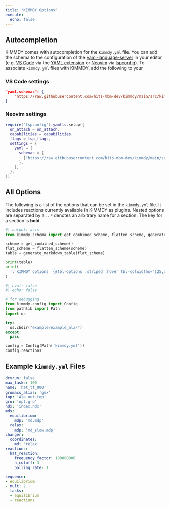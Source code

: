 ```yaml
---
title: "KIMMDY Options"
execute:
  echo: false
---
```


## Autocompletion

KIMMDY comes with autocompletion for the `kimmdy.yml` file.
You can add the schema to the configuration of the [yaml-language-server](https://github.com/redhat-developer/yaml-language-server) in your editor
(e.g. [VS Code](https://code.visualstudio.com/) via the [YAML extension](https://marketplace.visualstudio.com/items?itemName=redhat.vscode-yaml) or [Neovim](https://neovim.io/) via [lspconfig](https://github.com/neovim/nvim-lspconfig)).
To associate `kimmdy.yml` files with KIMMDY, add the following to your

### VS Code settings

```.json
"yaml.schemas": {
    "https://raw.githubusercontent.com/hits-mbm-dev/kimmdy/main/src/kimmdy/kimmdy-yaml-schema.json": "kimmdy.yml",
}
```

### Neovim settings

```.lua
require("lspconfig").yamlls.setup({
  on_attach = on_attach,
  capabilities = capabilities,
  flags = lsp_flags,
  settings = {
    yaml = {
      schemas = {
        ["https://raw.githubusercontent.com/hits-mbm-dev/kimmdy/main/src/kimmdy/kimmdy-yaml-schema.json"] = "kimmdy.yml",
      },
    },
  },
})
```

## All Options

The following is a list of the options that can be set in the `kimmdy.yml` file.
It includes reactions currently available in KIMMDY as plugins.
Nested options are separated by a `.`.
`*` denotes an arbitrary name for a section.
The key for a section is **bold**.

```python
#| output: asis
from kimmdy.schema import get_combined_scheme, flatten_scheme, generate_markdown_table

scheme = get_combined_scheme()
flat_scheme = flatten_scheme(scheme)
table = generate_markdown_table(flat_scheme)

print(table)
print(
  ': KIMMDY options  {#tbl-options .striped .hover tbl-colwidths="[25,50,15,15]"}'
)
```


```python
#| eval: false
#| echo: false

# for debugging
from kimmdy.config import Config
from pathlib import Path
import os

try:
  os.chdir("example/example_ala/")
except:
  pass

config = Config(Path('kimmdy.yml'))
config.reactions
```

## Example `kimmdy.yml` Files

```.yaml
dryrun: false
max_tasks: 100
name: 'hat_tf_000'
gromacs_alias: 'gmx'
top: 'Ala_out.top'
gro: 'npt.gro'
ndx: 'index.ndx'
mds:
  equilibrium:
    mdp: 'md.mdp'
  relax:
    mdp: 'md_slow.mdp'
changer:
  coordinates:
    md: 'relax'      
reactions:
  hat_reaction:
    frequency_factor: 100000000
    h_cutoff: 3
    polling_rate: 1

sequence:
- equilibrium
- mult: 2
  tasks:
  - equilibrium
  - reactions
```


